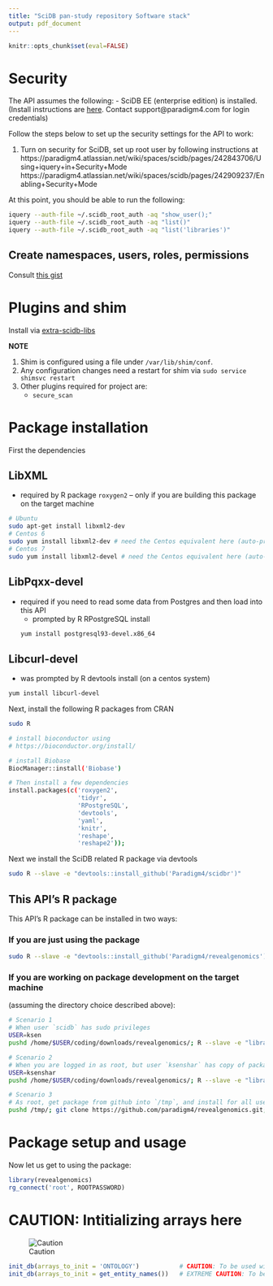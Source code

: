 ```yaml
---
title: "SciDB pan-study repository Software stack"
output: pdf_document
---
```


```r
knitr::opts_chunk$set(eval=FALSE)
```

# Security

The API assumes the following:
- SciDB EE (enterprise edition) is installed. 
(Install instructions are [here](https://downloads.paradigm4.com/enterprise/18.1/SciDB-Installation-v18.1.pdf).
Contact support@paradigm4.com for login credentials)

Follow the steps below to set up the security settings for the API to work:

1. Turn on security for SciDB, set up root user by following instructions at
https://paradigm4.atlassian.net/wiki/spaces/scidb/pages/242843706/Using+iquery+in+Security+Mode
https://paradigm4.atlassian.net/wiki/spaces/scidb/pages/242909237/Enabling+Security+Mode

At this point, you should be able to run the following:
```sh
iquery --auth-file ~/.scidb_root_auth -aq "show_user();"
iquery --auth-file ~/.scidb_root_auth -aq "list()"
iquery --auth-file ~/.scidb_root_auth -aq "list('libraries')"
```

## Create namespaces, users, roles, permissions

Consult [this gist](https://gist.github.com/ksens/27c21f25246f1e6ef2e5d5cde0909682)

# Plugins and shim

Install via [extra-scidb-libs](https://github.com/Paradigm4/extra-scidb-libs)

**NOTE**

1. Shim is configured using a file under `/var/lib/shim/conf`. 
2. Any configuration changes need a restart for shim via `sudo service shimsvc restart`
3. Other plugins required for project are:
    + `secure_scan`

# Package installation

First the dependencies

## LibXML 

- required by R package `roxygen2` -- only if you are building this package on the target machine
```sh
# Ubuntu
sudo apt-get install libxml2-dev
# Centos 6
sudo yum install libxml2-dev # need the Centos equivalent here (auto-prompted by R roxgen2 install below)
# Centos 7
sudo yum install libxml2-devel # need the Centos equivalent here (auto-prompted by R roxgen2 install below)
```

## LibPqxx-devel 

- required if you need to read some data from Postgres and then load into this API
    + prompted by R RPostgreSQL install
```sh
yum install postgresql93-devel.x86_64
```

## Libcurl-devel 

- was prompted by R devtools install (on a centos system)

```sh
yum install libcurl-devel
```

Next, install the following R packages from CRAN
```sh
sudo R

# install bioconductor using
# https://bioconductor.org/install/

# install Biobase
BiocManager::install('Biobase')

# Then install a few dependencies
install.packages(c('roxygen2', 
                   'tidyr', 
                   'RPostgreSQL', 
                   'devtools',
                   'yaml',
                   'knitr',
                   'reshape',
                   'reshape2')); 
```

Next we install the SciDB related R package via devtools

```sh
sudo R --slave -e "devtools::install_github('Paradigm4/scidbr')"
```

## This API's R package

This API's R package can be installed in two ways:

### If you are just using the package

```sh
sudo R --slave -e "devtools::install_github('Paradigm4/revealgenomics')"
```

### If you are working on package development on the target machine 

(assuming the directory choice described above):

```sh
# Scenario 1
# When user `scidb` has sudo privileges
USER=ksen
pushd /home/$USER/coding/downloads/revealgenomics/; R --slave -e "library(roxygen2); roxygenize()" && cd .. && sudo R CMD build revealgenomics && sudo R CMD INSTALL revealgenomics_0.1.tar.gz ; popd

# Scenario 2
# When you are logged in as root, but user `ksenshar` has copy of package
USER=ksenshar
pushd /home/$USER/coding/downloads/revealgenomics/; R --slave -e "library(roxygen2); roxygenize()" && cd /home/$USER/coding/downloads/ && R CMD build revealgenomics && R CMD INSTALL revealgenomics_0.1.tar.gz; popd

# Scenario 3 
# As root, get package from github into `/tmp`, and install for all users
pushd /tmp/; git clone https://github.com/paradigm4/revealgenomics.git; cd revealgenomics; R --slave -e "library(roxygen2); roxygenize()" && cd /tmp/ && R CMD build revealgenomics && R CMD INSTALL revealgenomics_0.1.tar.gz && rm -rf revealgenomics; popd
```

# Package setup and usage

Now let us get to using the package:

```R
library(revealgenomics)
rg_connect('root', ROOTPASSWORD)
```

# CAUTION: Intitializing arrays here

![Caution](http://findicons.com/files/icons/2787/beautiful_flat_icons/128/caution.png)
```R
init_db(arrays_to_init = 'ONTOLOGY')           # CAUTION: To be used with care by DB admin only
init_db(arrays_to_init = get_entity_names())   # EXTREME CAUTION: To be used with extreme care by DB admin only
```


